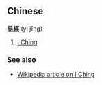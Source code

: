 ==Chinese==
'''[[易]][[經]]''' (yì jīng)

# [[I Ching]]

===See also===
*[[w:I Ching|Wikipedia article on I Ching]]
